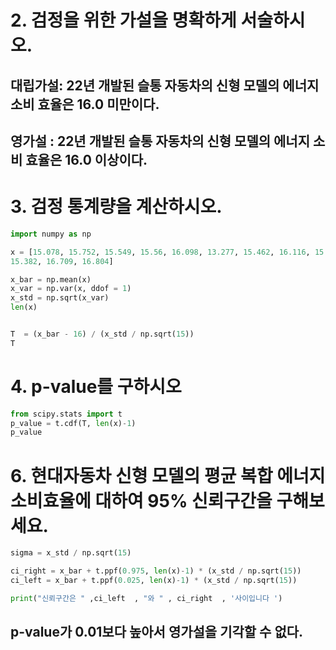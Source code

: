 # 2. 검정을 위한 가설을 명확하게 서술하시오.

## 대립가설: 22년 개발된 슬통 자동차의 신형 모델의 에너지 소비 효율은 16.0 미만이다. 
            
## 영가설 : 22년 개발된 슬통 자동차의 신형 모델의 에너지 소비 효율은 16.0 이상이다.

# 3. 검정 통계량을 계산하시오.

```python
import numpy as np

x = [15.078, 15.752, 15.549, 15.56, 16.098, 13.277, 15.462, 16.116, 15.214, 16.93, 14.118, 14.927,
15.382, 16.709, 16.804]

x_bar = np.mean(x)
x_var = np.var(x, ddof = 1)
x_std = np.sqrt(x_var)
len(x)


T  = (x_bar - 16) / (x_std / np.sqrt(15))
T
```
# 4. p-value를 구하시오

```python
from scipy.stats import t
p_value = t.cdf(T, len(x)-1)
p_value

```

# 6. 현대자동차 신형 모델의 평균 복합 에너지 소비효율에 대하여 95% 신뢰구간을 구해보세요.
 
```python
sigma = x_std / np.sqrt(15)

ci_right = x_bar + t.ppf(0.975, len(x)-1) * (x_std / np.sqrt(15)) 
ci_left = x_bar + t.ppf(0.025, len(x)-1) * (x_std / np.sqrt(15)) 

print("신뢰구간은 " ,ci_left  , "와 " , ci_right  , '사이입니다 ')

```

## p-value가 0.01보다 높아서 영가설을 기각할 수 없다. 
